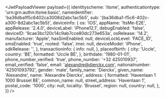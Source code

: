 
<JwtPayloadViewer
  payload={{
    identityscheme: 'itsme',
    authenticationtype: 'urn:grn:authn:itsme:basic',
    nameidentifier: 'ba36dba1f5c6402ca3008d2abc1ac5b5',
    sub: '{ba36dba1-f5c6-402c-a300-8d2abc1ac5b5}',
    deviceinfo: {
      os: 'IOS',
      appName: 'ItsMe-E2E',
      appRelease: '2.4.0',
      deviceLabel: 'iPhone12,1',
      debugEnabled: 'false',
      deviceID: '9cae3bc120c14c9ab7cce80dc273e653a',
      osRelease: '14.2',
      manufacturer: 'Apple',
      hasSimEnabled: null,
      deviceLockLevel: 'FACE_ID',
      smsEnabled: 'true',
      rooted: 'false',
      imei: null,
      deviceModel: 'iPhone',
      sdkRelease: '',
    },
    transactioninfo: {
      info: null,
    },
    placeofbirth: {
      city: 'Uccle',
      country: 'BE',
      formatted: 'Uccle BE',
    },
    birthdate: '1980-01-01',
    phone_number_verified: 'true',
    phone_number: '+32 425010937',
    email_verified: 'false',
    email: 'alexandre@dierckx.com',
    nationalnumber: '42501093792',
    gender: 'male',
    family_name: 'Dierckx',
    given_name: 'Alexandre',
    name: 'Alexandre Dierckx',
    address: {
      formatted: 'Havenlaan 1 1000 Brussel BE',
      common_name: null,
      street_address: 'Havenlaan 1',
      postal_code: '1000',
      city: null,
      locality: 'Brussel',
      region: null,
      country: null,
    },
  }}
/>
